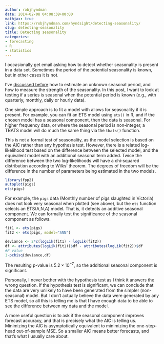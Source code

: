 ```yaml
---
author: robjhyndman
date: 2014-02-08 04:08:38+00:00
mathjax: true
link: https://robjhyndman.com/hyndsight/detecting-seasonality/
slug: detecting-seasonality
title: Detecting seasonality
categories:
- forecasting
- R
- statistics
---
```


I occasionally get email asking how to detect whether seasonality is present in a data set. Sometimes the period of the potential seasonality is known, but in other cases it is not.

I've [discussed before](https://robjhyndman.com/hyndsight/tscharacteristics/) how to estimate an unknown seasonal period, and how to measure the strength of the seasonality. In this post, I want to look at testing if a series is seasonal when the potential period is known (e.g., with quarterly, monthly, daily or hourly data).<!-- more -->

One simple approach is to fit a model with allows for seasonality if it is present. For example, you can fit an ETS model using `ets()` in R, and if the chosen model has a seasonal component, then the data is seasonal. For higher frequency data, or where the seasonal period is non-integer, a TBATS model will do much the same thing via the `tbats()` function.

This is not a formal test of seasonality, as the model selection is based on the AIC rather than any hypothesis test. However, there is a related log-likelihood test based on the difference between the selected model, and the equivalent model with an additional seasonal term added. Twice the difference between the two log-likelihoods will have a chi-squared distribution according to Wilks' theorem. The degrees of freedom will be the difference in the number of parameters being estimated in the two models.

```r
library(fpp2)
autoplot(pigs)
ets(pigs)
```

For example, the `pigs` data (Monthly number of pigs slaughted in Victoria) does not look very seasonal when plotted (see above), but the `ets` function selects an ETS(A,N,A) model. That is, it detects an additive seasonal component. We can formally test the significance of the seasonal component as follows.


```r
fit1 <- ets(pigs)
fit2 <- ets(pigs, model="ANN")

deviance <- 2*c(logLik(fit1) - logLik(fit2))
df <- attributes(logLik(fit1))$df - attributes(logLik(fit2))$df
#P value
1-pchisq(deviance,df)
```

The resulting p-value is $5.2\times 10^{-7}$, so the additional seasonal component is significant.

Personally, I never bother with the hypothesis test as I think it answers the wrong question. If the hypothesis test is significant, we can conclude that the data are very unlikely to have been generated from the simpler (non-seasonal) model. But I don't actually believe the data were generated by any ETS model, so all this is telling me is that I have enough data to be able to see the difference between my data and the model.

A more useful question is to ask if the seasonal component improves forecast accuracy, and that is precisely what the AIC is telling us. Minimizing the AIC is asymptotically equivalent to minimizing the one-step-head out-of-sample MSE. So a smaller AIC means better forecasts, and that's what I usually care about.



